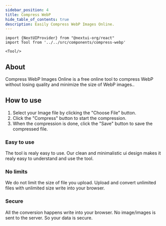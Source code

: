 ```yaml
---
sidebar_position: 4
title: Compress WebP
hide_table_of_contents: true
description: Easily Compress WebP Images Online.
---
```


```mdx-code-block
import {NextUIProvider} from "@nextui-org/react"
import Tool from '../../src/components/compress-webp'

<Tool/>

```

## About

Compress WebP Images Online is a free online tool to compress WebP without
losing quality and minimize the size of WebP images..

## How to use

1. Select your Image file by clicking the "Choose File" button.
2. Click the "Compress" button to start the compression.
3. When the compression is done, click the "Save" button to save the compressed file.

<h3 style={{ color: "#ff4ecd" }}>Easy to use</h3>

The tool is realy easy to use. Our clean and minimalistic ui design
makes it realy easy to understand and use the tool.

<h3 style={{ color: "#f5a524" }}>No limits</h3>

We do not limit the size of file you upload. Upload and convert
unlimited files with unlimited size write into your browser.

<h3 style={{ color: "#17c964" }}>Secure</h3>
All the conversion happens write into your browser. No image/images is sent to the
server. So your data is secure.
